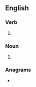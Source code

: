 ==English==

===Verb===
{{head|en|verb form}}

# {{en-third-person singular of|dispel}}

===Noun===
{{head|en|noun plural form}}

# {{plural of|dispel|lang=en}}

===Anagrams===
* {{anagrams|en|disples}}